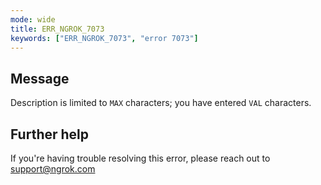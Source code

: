 ```yaml
---
mode: wide
title: ERR_NGROK_7073
keywords: ["ERR_NGROK_7073", "error 7073"]
---
```


## Message

Description is limited to `MAX` characters; you have entered `VAL` characters.

## Further help

If you're having trouble resolving this error, please reach out to [support@ngrok.com](mailto:support@ngrok.com?subject=Help%20with%20ERR_NGROK_7073)
